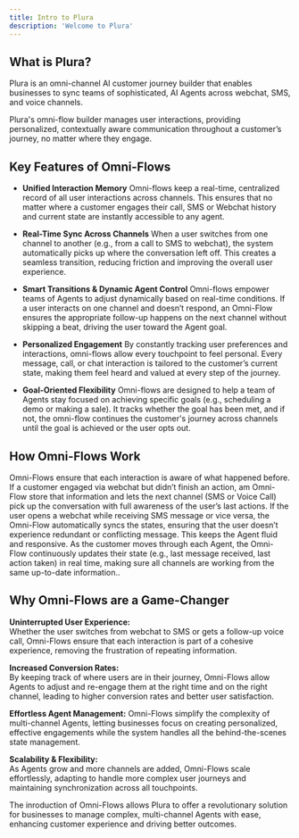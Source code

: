 ```yaml
---
title: Intro to Plura
description: 'Welcome to Plura'
---
```


## **What is Plura?**

Plura is an omni-channel AI customer journey builder that enables businesses to sync teams of sophisticated, AI Agents across webchat, SMS, and voice channels.

Plura's omni-flow builder manages user interactions, providing personalized, contextually aware communication throughout a customer’s journey, no matter where they engage.

## **Key Features of Omni-Flows**

* **Unified Interaction Memory**
  Omni-flows keep a real-time, centralized record of all user interactions across channels. This ensures that no matter where a customer engages their call, SMS or Webchat history and current state are instantly accessible to any agent.


* **Real-Time Sync Across Channels**
  When a user switches from one channel to another (e.g., from a call to SMS to webchat), the system automatically picks up where the conversation left off. This creates a seamless transition, reducing friction and improving the overall user experience.


* **Smart Transitions & Dynamic Agent Control**
  Omni-flows empower teams of Agents to adjust dynamically based on real-time conditions. If a user interacts on one channel and doesn’t respond, an Omni-Flow ensures the appropriate follow-up happens on the next channel without skipping a beat, driving the user toward the Agent goal.


* **Personalized Engagement**
  By constantly tracking user preferences and interactions, omni-flows allow every touchpoint to feel personal. Every message, call, or chat interaction is tailored to the customer’s current state, making them feel heard and valued at every step of the journey.


* **Goal-Oriented Flexibility**
  Omni-flows are designed to help a team of Agents stay focused on achieving specific goals (e.g., scheduling a demo or making a sale). It tracks whether the goal has been met, and if not, the omni-flow continues the customer's journey across channels until the goal is achieved or the user opts out.

## **How Omni-Flows Work**

<Steps>
  <Step title="Contexual Continuity">
    Omni-Flows ensure that each interaction is aware of what happened before. If a customer engaged via webchat but didn’t finish an action, am Omni-Flow store that information and lets the next channel (SMS or Voice Call) pick up the conversation with full awareness of the user’s last actions.
  </Step>

  <Step title="Cross-Channel Syncing">
    If the user opens a webchat while receiving SMS message or vice versa, the Omni-Flow automatically syncs the states, ensuring that the user doesn’t experience redundant or conflicting message. This keeps the Agent fluid and responsive.
  </Step>

  <Step title="Dynamic Updates">
    As the customer moves through each Agent, the Omni-Flow continuously updates their state (e.g., last message received, last action taken) in real time, making sure all channels are working from the same up-to-date information..
  </Step>
</Steps>

## **Why Omni-Flows are a Game-Changer**

**Uninterrupted User Experience:**<br />
Whether the user switches from webchat to SMS or gets a follow-up voice call, Omni-Flows ensure that each interaction is part of a cohesive experience, removing the frustration of repeating information.

**Increased Conversion Rates:**<br />
By keeping track of where users are in their journey, Omni-Flows allow Agents to adjust and re-engage them at the right time and on the right channel, leading to higher conversion rates and better user satisfaction.

**Effortless Agent Management:**
Omni-Flows simplify the complexity of multi-channel Agents, letting businesses focus on creating personalized, effective engagements while the system handles all the behind-the-scenes state management.

**Scalability & Flexibility:**<br />
As Agents grow and more channels are added, Omni-Flows scale effortlessly, adapting to handle more complex user journeys and maintaining synchronization across all touchpoints.

The inroduction of Omni-Flows allows Plura to offer a revolutionary solution for businesses to manage complex, multi-channel Agents with ease, enhancing customer experience and driving better outcomes.